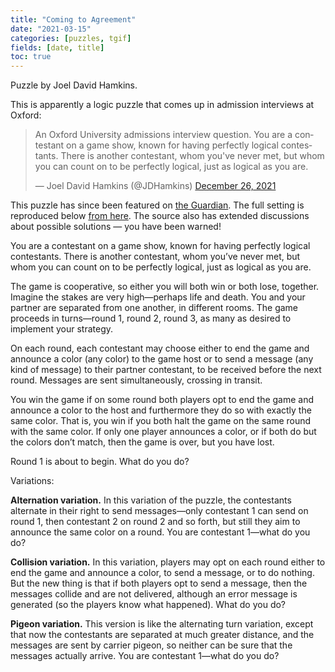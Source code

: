 ```yaml
---
title: "Coming to Agreement"
date: "2021-03-15"
categories: [puzzles, tgif]
fields: [date, title]
toc: true
---
```


:::{.callout-tip appearance="simple" icon=false}
Puzzle by Joel David Hamkins.
:::

This is apparently a logic puzzle that comes up in admission interviews at Oxford:

<blockquote class="twitter-tweet"><p lang="en" dir="ltr">An Oxford University admissions interview question. You are a contestant on a game show, known for having perfectly logical contestants. There is another contestant, whom you&#39;ve never met, but whom you can count on to be perfectly logical, just as logical as you are.</p>&mdash; Joel David Hamkins (@JDHamkins) <a href="https://twitter.com/JDHamkins/status/1475088789701726208?ref_src=twsrc%5Etfw">December 26, 2021</a></blockquote> <script async src="https://platform.twitter.com/widgets.js" charset="utf-8"></script>

This puzzle has since been featured on [the Guardian](https://www.theguardian.com/science/2022/feb/21/can-you-solve-it-an-oxford-university-admissions-question). The full setting is reproduced below [from here](http://jdh.hamkins.org/coming-to-agreement-logic-puzzle/). The source also has extended discussions about possible solutions — you have been warned!

You are a contestant on a game show, known for having perfectly logical contestants. There is another contestant, whom you’ve never met, but whom you can count on to be perfectly logical, just as logical as you are.

The game is cooperative, so either you will both win or both lose, together. Imagine the stakes are very high—perhaps life and death. You and your partner are separated from one another, in different rooms. The game proceeds in turns—round 1, round 2, round 3, as many as desired to implement your strategy.

On each round, each contestant may choose either to end the game and announce a color (any color) to the game host or to send a message (any kind of message) to their partner contestant, to be received before the next round. Messages are sent simultaneously, crossing in transit.

You win the game if on some round both players opt to end the game and announce a color to the host and furthermore they do so with exactly the same color. That is, you win if you both halt the game on the same round with the same color. lf only one player announces a color, or if both do but the colors don’t match, then the game is over, but you have lost.

Round 1 is about to begin. What do you do?

Variations:

**Alternation variation.** In this variation of the puzzle, the contestants alternate in their right to send messages—only contestant 1 can send on round 1, then contestant 2 on round 2 and so forth, but still they aim to announce the same color on a round. You are contestant 1—what do you do?

**Collision variation.** In this variation, players may opt on each round either to end the game and announce a color, to send a message, or to do nothing. But the new thing is that if both players opt to send a message, then the messages collide and are not delivered, although an error message is generated (so the players know what happened). What do you do?

**Pigeon variation.** This version is like the alternating turn variation, except that now the contestants are separated at much greater distance, and the messages are sent by carrier pigeon, so neither can be sure that the messages actually arrive. You are contestant 1—what do you do?

